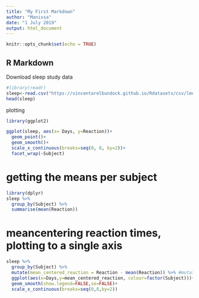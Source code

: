 ```yaml
---
title: "My First Markdown"
author: "Manissa"
date: "1 July 2019"
output: html_document
---
```


```r
knitr::opts_chunk$set(echo = TRUE)
```

## R Markdown


Download sleep study data

``` r
#library(readr)
sleep<-read.csv("https://vincentarelbundock.github.io/Rdatasets/csv/lme4/sleepstudy.csv")
head(sleep)
```

plotting

``` r
library(ggplot2)

ggplot(sleep, aes(x= Days, y=Reaction))+
  geom_point()+
  geom_smooth()+
  scale_x_continuous(breaks=seq(0, 8, by=2))+
  facet_wrap(~Subject)
```

# getting the means per subject
``` r
library(dplyr)
sleep %>% 
  group_by(Subject) %>% 
  summarise(mean(Reaction))
```

# meancentering reaction times, plotting to a single axis
```r
sleep %>% 
  group_by(Subject) %>% 
  mutate(mean_centered_reaction = Reaction - mean(Reaction)) %>% #mutate = create new var
  ggplot(aes(x=Days,y=mean_centered_reaction, colour=factor(Subject)))+
  geom_smooth(show.legend=FALSE,se=FALSE)+
  scale_x_continuous(breaks=seq(0,8,by=2))
```

